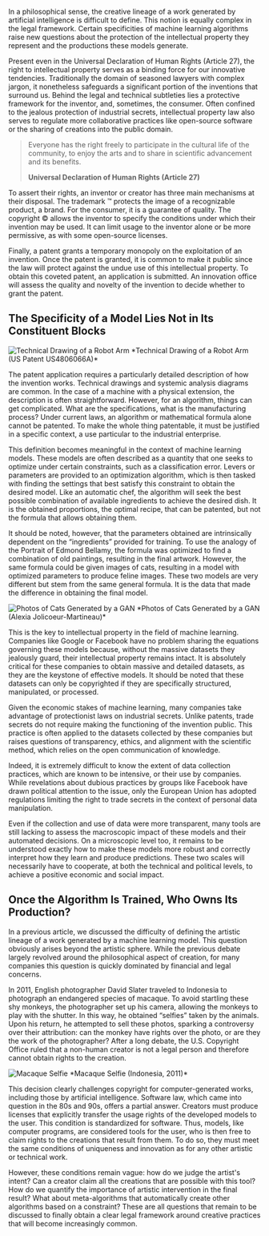 
In a philosophical sense, the creative lineage of a work generated by artificial intelligence is difficult to define. This notion is equally complex in the legal framework. Certain specificities of machine learning algorithms raise new questions about the protection of the intellectual property they represent and the productions these models generate.

Present even in the Universal Declaration of Human Rights (Article 27), the right to intellectual property serves as a binding force for our innovative tendencies. Traditionally the domain of seasoned lawyers with complex jargon, it nonetheless safeguards a significant portion of the inventions that surround us. Behind the legal and technical subtleties lies a protective framework for the inventor, and, sometimes, the consumer. Often confined to the jealous protection of industrial secrets, intellectual property law also serves to regulate more collaborative practices like open-source software or the sharing of creations into the public domain.

> Everyone has the right freely to participate in the cultural life of the community, to enjoy the arts and to share in scientific advancement and its benefits.
> 
> **Universal Declaration of Human Rights (Article 27)**

To assert their rights, an inventor or creator has three main mechanisms at their disposal. The trademark ™ protects the image of a recognizable product, a brand. For the consumer, it is a guarantee of quality. The copyright © allows the inventor to specify the conditions under which their invention may be used. It can limit usage to the inventor alone or be more permissive, as with some open-source licenses.

Finally, a patent grants a temporary monopoly on the exploitation of an invention. Once the patent is granted, it is common to make it public since the law will protect against the undue use of this intellectual property. To obtain this coveted patent, an application is submitted. An innovation office will assess the quality and novelty of the invention to decide whether to grant the patent.

## The Specificity of a Model Lies Not in Its Constituent Blocks

<Image src={brasRobot} alt="Technical Drawing of a Robot Arm" />
*Technical Drawing of a Robot Arm (US Patent US4806066A)*

The patent application requires a particularly detailed description of how the invention works. Technical drawings and systemic analysis diagrams are common. In the case of a machine with a physical extension, the description is often straightforward. However, for an algorithm, things can get complicated. What are the specifications, what is the manufacturing process? Under current laws, an algorithm or mathematical formula alone cannot be patented. To make the whole thing patentable, it must be justified in a specific context, a use particular to the industrial enterprise.

This definition becomes meaningful in the context of machine learning models. These models are often described as a quantity that one seeks to optimize under certain constraints, such as a classification error. Levers or parameters are provided to an optimization algorithm, which is then tasked with finding the settings that best satisfy this constraint to obtain the desired model. Like an automatic chef, the algorithm will seek the best possible combination of available ingredients to achieve the desired dish. It is the obtained proportions, the optimal recipe, that can be patented, but not the formula that allows obtaining them.

It should be noted, however, that the parameters obtained are intrinsically dependent on the “ingredients” provided for training. To use the analogy of the Portrait of Edmond Bellamy, the formula was optimized to find a combination of old paintings, resulting in the final artwork. However, the same formula could be given images of cats, resulting in a model with optimized parameters to produce feline images. These two models are very different but stem from the same general formula. It is the data that made the difference in obtaining the final model.

<Image src={catSpace} alt="Photos of Cats Generated by a GAN" />
*Photos of Cats Generated by a GAN (Alexia Jolicoeur-Martineau)*

This is the key to intellectual property in the field of machine learning. Companies like Google or Facebook have no problem sharing the equations governing these models because, without the massive datasets they jealously guard, their intellectual property remains intact. It is absolutely critical for these companies to obtain massive and detailed datasets, as they are the keystone of effective models. It should be noted that these datasets can only be copyrighted if they are specifically structured, manipulated, or processed.

Given the economic stakes of machine learning, many companies take advantage of protectionist laws on industrial secrets. Unlike patents, trade secrets do not require making the functioning of the invention public. This practice is often applied to the datasets collected by these companies but raises questions of transparency, ethics, and alignment with the scientific method, which relies on the open communication of knowledge.

Indeed, it is extremely difficult to know the extent of data collection practices, which are known to be intensive, or their use by companies. While revelations about dubious practices by groups like Facebook have drawn political attention to the issue, only the European Union has adopted regulations limiting the right to trade secrets in the context of personal data manipulation.

Even if the collection and use of data were more transparent, many tools are still lacking to assess the macroscopic impact of these models and their automated decisions. On a microscopic level too, it remains to be understood exactly how to make these models more robust and correctly interpret how they learn and produce predictions. These two scales will necessarily have to cooperate, at both the technical and political levels, to achieve a positive economic and social impact.

## Once the Algorithm Is Trained, Who Owns Its Production?

In a previous article, we discussed the difficulty of defining the artistic lineage of a work generated by a machine learning model. This question obviously arises beyond the artistic sphere. While the previous debate largely revolved around the philosophical aspect of creation, for many companies this question is quickly dominated by financial and legal concerns.

In 2011, English photographer David Slater traveled to Indonesia to photograph an endangered species of macaque. To avoid startling these shy monkeys, the photographer set up his camera, allowing the monkeys to play with the shutter. In this way, he obtained “selfies” taken by the animals. Upon his return, he attempted to sell these photos, sparking a controversy over their attribution: can the monkey have rights over the photo, or are they the work of the photographer? After a long debate, the U.S. Copyright Office ruled that a non-human creator is not a legal person and therefore cannot obtain rights to the creation.

<Image src={monkeySelfie} alt="Macaque Selfie" />
*Macaque Selfie (Indonesia, 2011)*

This decision clearly challenges copyright for computer-generated works, including those by artificial intelligence. Software law, which came into question in the 80s and 90s, offers a partial answer. Creators must produce licenses that explicitly transfer the usage rights of the developed models to the user. This condition is standardized for software. Thus, models, like computer programs, are considered tools for the user, who is then free to claim rights to the creations that result from them. To do so, they must meet the same conditions of uniqueness and innovation as for any other artistic or technical work.

However, these conditions remain vague: how do we judge the artist's intent? Can a creator claim all the creations that are possible with this tool? How do we quantify the importance of artistic intervention in the final result? What about meta-algorithms that automatically create other algorithms based on a constraint? These are all questions that remain to be discussed to finally obtain a clear legal framework around creative practices that will become increasingly common.